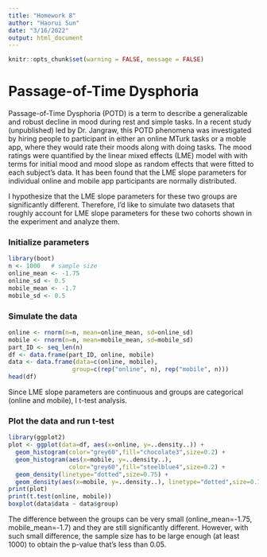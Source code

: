 ```yaml
---
title: "Homework 8"
author: "Haorui Sun"
date: "3/16/2022"
output: html_document
---
```

```r
knitr::opts_chunk$set(warning = FALSE, message = FALSE) 
```
# Passage-of-Time Dysphoria

Passage-of-Time Dysphoria (POTD) is a term to describe a generalizable and robust decline in mood during rest and simple tasks. In a recent study (unpublished) led by Dr. Jangraw, this POTD phenomena was investigated by hiring people to participant in either an online MTurk tasks or a moble app, where they would rate their moods along with doing tasks. The mood ratings were quantified by the linear mixed effects (LME) model with with terms for initial mood and mood slope as random effects that were fitted to each subject’s data. It has been found that the LME slope parameters for individual online and mobile app participants are normally distributed. 

I hypothesize that the LME slope parameters for these two groups are significantly different. Therefore, I'd like to simulate two datasets that roughly account for LME slope parameters for these two cohorts shown in the experiment and analyze them. 

### Initialize parameters
```r
library(boot)
n <- 1000   # sample size
online_mean <- -1.75
online_sd <- 0.5
mobile_mean <- -1.7
mobile_sd <- 0.5
```

### Simulate the data
```r
online <- rnorm(n=n, mean=online_mean, sd=online_sd)
mobile <- rnorm(n=n, mean=mobile_mean, sd=mobile_sd)
part_ID <- seq_len(n)
df <- data.frame(part_ID, online, mobile)
data <- data.frame(data=c(online, mobile), 
                  group=c(rep("online", n), rep("mobile", n)))
head(df)
```

Since LME slope parameters are continuous and groups are categorical (online and mobile), I t-test analysis.

### Plot the data and run t-test
```r
library(ggplot2)
plot <- ggplot(data=df, aes(x=online, y=..density..)) +
  geom_histogram(color="grey60",fill="chocolate3",size=0.2) + 
  geom_histogram(aes(x=mobile, y=..density..),
                 color="grey60",fill="steelblue4",size=0.2) +
  geom_density(linetype="dotted",size=0.75) + 
  geom_density(aes(x=mobile, y=..density..), linetype="dotted",size=0.75)
print(plot)
print(t.test(online, mobile))
boxplot(data$data ~ data$group)
```

The difference between the groups can be very small (online_mean=-1.75, mobile_mean=-1.7) and they are still significantly different. However, with such small difference, the sample size has to be large enough (at least 1000) to obtain the p-value that's less than 0.05. 





